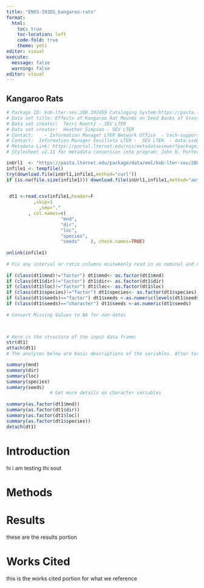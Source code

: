 ```yaml
---
title: "ENVS-193DS_kangaroo-rats"
format: 
  html:
    toc: true
    toc-location: left
    code-fold: true
    theme: yeti
editor: visual
execute: 
  message: false
  warning: false
editor: visual
---
```


## Kangaroo Rats

```r
# Package ID: knb-lter-sev.208.102459 Cataloging System:https://pasta.lternet.edu.
# Data set title: Effects of Kangaroo Rat Mounds on Seed Banks of Grass and Shrublands at the Sevilleta National Wildlife Refuge, New Mexico (2001).
# Data set creator:  Terri Koontz - SEV LTER 
# Data set creator:  Heather Simpson - SEV LTER 
# Contact:    - Information Manager LTER Network Office  - tech-support@lternet.edu
# Contact:  Information Manager Sevilleta LTER -  SEV LTER  - data-use@sevilleta.unm.edu
# Metadata Link: https://portal.lternet.edu/nis/metadataviewer?packageid=knb-lter-sev.208.102459
# Stylesheet v2.11 for metadata conversion into program: John H. Porter, Univ. Virginia, jporter@virginia.edu 

inUrl1  <- "https://pasta.lternet.edu/package/data/eml/knb-lter-sev/208/102459/a063411c03e4baef6707862466685442" 
infile1 <- tempfile()
try(download.file(inUrl1,infile1,method="curl"))
if (is.na(file.size(infile1))) download.file(inUrl1,infile1,method="auto")

                   
 dt1 <-read.csv(infile1,header=F 
          ,skip=1
            ,sep=","  
        , col.names=c(
                    "mnd",     
                    "dir",     
                    "loc",     
                    "species",     
                    "seeds"    ), check.names=TRUE)
               
unlink(infile1)
		    
# Fix any interval or ratio columns mistakenly read in as nominal and nominal columns read as numeric or dates read as strings
                
if (class(dt1$mnd)!="factor") dt1$mnd<- as.factor(dt1$mnd)
if (class(dt1$dir)!="factor") dt1$dir<- as.factor(dt1$dir)
if (class(dt1$loc)!="factor") dt1$loc<- as.factor(dt1$loc)
if (class(dt1$species)!="factor") dt1$species<- as.factor(dt1$species)
if (class(dt1$seeds)=="factor") dt1$seeds <-as.numeric(levels(dt1$seeds))[as.integer(dt1$seeds) ]               
if (class(dt1$seeds)=="character") dt1$seeds <-as.numeric(dt1$seeds)
                
# Convert Missing Values to NA for non-dates
                


# Here is the structure of the input data frame:
str(dt1)                            
attach(dt1)                            
# The analyses below are basic descriptions of the variables. After testing, they should be replaced.                 

summary(mnd)
summary(dir)
summary(loc)
summary(species)
summary(seeds) 
                # Get more details on character variables
                 
summary(as.factor(dt1$mnd)) 
summary(as.factor(dt1$dir)) 
summary(as.factor(dt1$loc)) 
summary(as.factor(dt1$species))
detach(dt1)               
```

# Introduction

hi i am testing thi sout

# Methods

# Results

these are the results portion

# Works Cited

this is the works cited portion for what we reference
